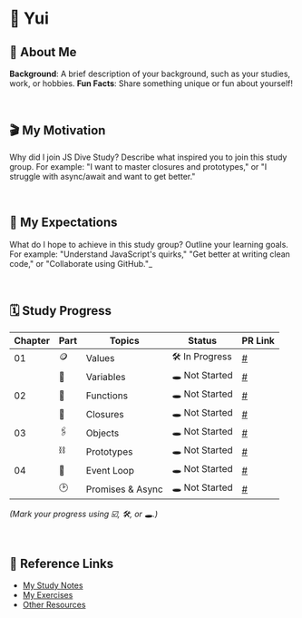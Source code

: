 # 🍮 Yui

## 📎 About Me

**Background**: A brief description of your background, such as your studies, work, or hobbies.
**Fun Facts**: Share something unique or fun about yourself!

<br />

## 🎬 My Motivation

Why did I join JS Dive Study?
Describe what inspired you to join this study group. For example: "I want to master closures and prototypes," or "I struggle with async/await and want to get better."

  <br />

## 🔭 My Expectations

What do I hope to achieve in this study group?
Outline your learning goals. For example: "Understand JavaScript's quirks," "Get better at writing clean code," or "Collaborate using GitHub."_

<br />

## 🗓️ Study Progress

| **Chapter** | **Part** | **Topics**       | **Status**     | **PR Link** |
| ----------- | -------- | ---------------- | -------------- | ----------- |
| 01          | 🪙       | Values           | 🛠️ In Progress | [#]()       |
|             | 🫙       | Variables        | 🕳️ Not Started | [#]()       |
| 02          | 📐       | Functions        | 🕳️ Not Started | [#]()       |
|             | 🫧       | Closures         | 🕳️ Not Started | [#]()       |
| 03          | 🖇️       | Objects          | 🕳️ Not Started | [#]()       |
|             | ⛓️       | Prototypes       | 🕳️ Not Started | [#]()       |
| 04          | 🛞       | Event Loop       | 🕳️ Not Started | [#]()       |
|             | 🕑       | Promises & Async | 🕳️ Not Started | [#]()       |

_(Mark your progress using ☑️, 🛠️, or 🕳️.)_

<br />

## 🐚 Reference Links

- [My Study Notes](#)
- [My Exercises](#)
- [Other Resources](#)

<br />